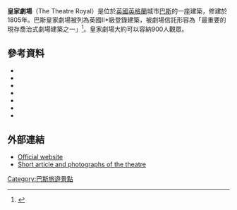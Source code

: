 {{Infobox Theatre
|name = Theatre Royal
|image = Theatre Royal, Bath.jpg
|caption =
|address = Sawclose, Bath, BA1 1ET
|city = [[巴斯|巴斯]]
|country = [[英格蘭|英格蘭]]
|designation = [[listed_building|Listed Building Grade II*]]
|latitude =51.3821
|longitude =-2.3629
| pushpin_map = Somerset
| pushpin_map_caption = Shown within Somerset
|architect = [[John_Palmer_(Bath_architect)|John Palmer]],<br />[[George_Dance_the_Younger|George Dance]],<br />[[Thomas_Greenway_(architect)|Thomas Greenway]]
|owner =
|capacity = 888
|type = Provincial
|opened = 1805
|yearsactive =
|rebuilt = 1863
|closed =
|othernames =
|production =
|currentuse =
|website = {{URL|www.theatreroyal.org.uk}}
}}
'''皇家劇場'''（The Theatre Royal）是位於[[英國|英國]][[英格蘭|英格蘭]]城市[[巴斯_(薩默塞特郡)|巴斯]]的一座建築，修建於1805年。巴斯皇家劇場被列為英國II*級登錄建築，被劇場信託形容為「最重要的現存喬治式劇場建築之一」<ref>{{cite web|title=Theatre Royal (ii) (Bath)|url=http://www.theatrestrust.org.uk/resources/theatres/show/544-theatre-royal-ii-bath|publisher=Theatres Trust|accessdate=2 January 2016|archive-date=2017-05-28|archive-url=https://web.archive.org/web/20170528003324/http://www.theatrestrust.org.uk/resources/theatres/show/544-theatre-royal-ii-bath|dead-url=no}}</ref>。皇家劇場大約可以容納900人觀眾。
==參考資料==
{{reflist}}
*{{cite book|last1=Forsyth|first1=Michael|title=Pevsner Architectural Guides: Bath|date=2003|publisher=Yale University Press|isbn=978-0-300-10177-5|ref=harv}}
*{{Cite book|last=Gadd|first=David|title=Georgian Summer|url=https://archive.org/details/georgiansummer0000unse|publisher=Adams & Dart Ltd|location=Bath|year=1971|ref=harv|isbn=978-0-239-00083-5}}
*{{Cite book|last=Haddon|first=John |title=Portrait of Bath|publisher=Robert Hale|location=London|year=1982|ref=harv|isbn=978-0-7091-9883-3}}
*{{cite book|last1=Harris|first1=John|title=Moving Rooms|date=2007|publisher=Yale University Press|isbn=978-0-300-12420-0|url=https://books.google.co.uk/books?id=nwWH3KSt7s4C&pg=PA17&lpg=PA17&dq=Dyrham+Park+Casali+Theatre+Royal|ref=harv|access-date=2016-09-15|archive-date=2017-06-30|archive-url=https://web.archive.org/web/20170630125804/https://books.google.co.uk/books?id=nwWH3KSt7s4C&pg=PA17&lpg=PA17&dq=Dyrham+Park+Casali+Theatre+Royal|dead-url=no}}
*{{cite book|last1=Lowndes|first1=William|title=The Theatre Royal at Bath|url=https://archive.org/details/theatreroyalatba0000lown|date=1982|publisher=Redcliffe|isbn=978-0-905459-49-3|ref=harv}}
*{{cite book|last1=Marshall|first1=Gail|title=Shakespeare in the Nineteenth Century|date=2012|publisher=Cambridge University Press|isbn=978-0-521-51824-6|url=https://books.google.co.uk/books?id=ltv4uJyLAecC&pg=PA180&lpg=PA180&dq=James+Henry+Chute|ref=harv|access-date=2016-09-15|archive-date=2017-06-30|archive-url=https://web.archive.org/web/20170630125809/https://books.google.co.uk/books?id=ltv4uJyLAecC&pg=PA180&lpg=PA180&dq=James+Henry+Chute|dead-url=no}}
*{{cite book|last1=Swindells|first1=Julia|last2=Taylor|first2=David Francis|title=The Oxford Handbook of the Georgian Theatre 1737–1832|date=2014|publisher=OUP|isbn=978-0-19-960030-4|url=https://books.google.co.uk/books?id=tBRwAgAAQBAJ&pg=PA579&lpg=PA579&dq=James+Henry+Chute|ref=harv|access-date=2016-09-15|archive-date=2017-06-30|archive-url=https://web.archive.org/web/20170630130327/https://books.google.co.uk/books?id=tBRwAgAAQBAJ&pg=PA579&lpg=PA579&dq=James+Henry+Chute|dead-url=no}}
==外部連結==
{{Commons category|Theatre Royal, Bath}}
*[http://www.theatreroyal.org.uk/ Official website] {{Wayback|url=http://www.theatreroyal.org.uk/ |date=20210225152443 }}
*[http://www.arthurlloyd.co.uk/Bath.htm Short article and photographs of the theatre] {{Wayback|url=http://www.arthurlloyd.co.uk/Bath.htm |date=20210126225552 }}
[[Category:巴斯旅遊景點|Category:巴斯旅遊景點]]